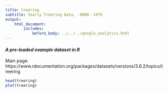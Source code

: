 ```yaml
---
title: treering
subtitle: Yearly Treering Data, -6000--1979
output:
    html_document:
        includes:
            before_body: ../../../google_analytics.html
---
```


#### *A pre-loaded example dataset in R*
Main page: https://www.rdocumentation.org/packages/datasets/versions/3.6.2/topics/treering

```r
head(treering)
plot(treering)
```
